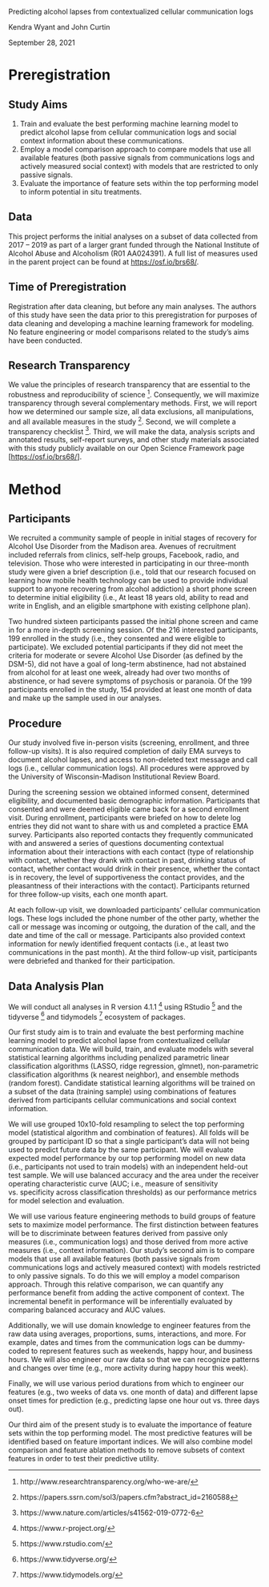Predicting alcohol lapses from contextualized cellular communication logs

Kendra Wyant and John Curtin

September 28, 2021

# Preregistration 
## Study Aims
1. Train and evaluate the best performing machine learning model to predict alcohol lapse from cellular communication logs and social context information about these communications. 
2. Employ a model comparison approach to compare models that use all available features (both passive signals from communications logs and actively measured social context) with models that are restricted to only passive signals.
3. Evaluate the importance of feature sets within the top performing model to inform potential in situ treatments.

## Data
This project performs the initial analyses on a subset of data collected from 2017 – 2019 as part of a larger grant funded through the National Institute of Alcohol Abuse and Alcoholism (R01 AA024391). A full list of measures used in the parent project can be found at <https://osf.io/brs68/>. 

## Time of Preregistration
Registration after data cleaning, but before any main analyses. The authors of this study have seen the data prior to this preregistration for purposes of data cleaning and developing a machine learning framework for modeling. No feature engineering or model comparisons related to the study's aims have been conducted. 

## Research Transparency
We value the principles of research transparency that are essential to the robustness and reproducibility of science [^schonbrodtVoluntaryCommitmentResearch2015]. Consequently, we will maximize transparency through several complementary methods. First, we will report how we determined our sample size, all data exclusions, all manipulations, and all available measures in the study [^simmons21WordSolution2012]. Second, we will complete a transparency checklist [^aczelConsensusbasedTransparencyChecklist2019]. Third, we will make the data, analysis scripts and annotated results, self-report surveys, and other study materials associated with this study publicly available on our Open Science Framework page [<https://osf.io/brs68/>].

# Method

## Participants
We recruited a community sample of people in initial stages of recovery for Alcohol Use Disorder from the Madison area. Avenues of recruitment included referrals from clinics, self-help groups, Facebook, radio, and television. Those who were interested in participating in our three-month study were given a brief description (i.e., told that our research focused on learning how mobile health technology can be used to provide individual support to anyone recovering from alcohol addiction) a short phone screen to determine initial eligibility (i.e., At least 18 years old, ability to read and write in English, and an eligible smartphone with existing cellphone plan).

Two hundred sixteen participants passed the initial phone screen and came in for a more in-depth screening session. Of the 216 interested participants, 199 enrolled in the study (i.e., they consented and were eligible to participate). We excluded potential participants if they did not meet the criteria for moderate or severe Alcohol Use Disorder (as defined by the DSM-5), did not have a goal of long-term abstinence, had not abstained from alcohol for at least one week, already had over two months of abstinence, or had severe symptoms of psychosis or paranoia. Of the 199 participants enrolled in the study, 154 provided at least one month of data and make up the sample used in our analyses. 

## Procedure
Our study involved five in-person visits (screening, enrollment, and three follow-up visits). It is also required completion of daily EMA surveys to document alcohol lapses, and access to non-deleted text message and call logs (i.e., cellular communication logs). All procedures were approved by the University of Wisconsin-Madison Institutional Review Board.

During the screening session we obtained informed consent, determined eligibility, and documented basic demographic information. Participants that consented and were deemed eligible came back for a second enrollment visit. During enrollment, participants were briefed on how to delete log entries they did not want to share with us and completed a practice EMA survey. Participants also reported contacts they frequently communicated with and answered a series of questions documenting contextual information about their interactions with each contact (type of relationship with contact, whether they drank with contact in past, drinking status of contact, whether contact would drink in their presence, whether the contact is in recovery, the level of supportiveness the contact provides, and the pleasantness of their interactions with the contact). Participants returned for three follow-up visits, each one month apart. 

At each follow-up visit, we downloaded participants' cellular communication logs. These logs included the phone number of the other party, whether the call or message was incoming or outgoing, the duration of the call, and the date and time of the call or message. Participants also provided context information for newly identified frequent contacts (i.e., at least two communications in the past month). At the third follow-up visit, participants were debriefed and thanked for their participation. 

## Data Analysis Plan
We will conduct all analyses in R version 4.1.1 [^rcoreteamLanguageEnvironmentStatistical2021] using RStudio [^rstudioteamRStudioIntegratedDevelopment2020] and the tidyverse [^wickhamWelcomeTidyverse2019] and tidymodels  [^kuhnTidymodelsCollectionPackages2020] ecosystem of packages. 

Our first study aim is to train and evaluate the best performing machine learning model to predict alcohol lapse from contextualized cellular communication data. We will build, train, and evaluate models with several statistical learning algorithms including penalized parametric linear classification algorithms (LASSO, ridge regression, glmnet), non-parametric classification algorithms (k nearest neighbor), and ensemble methods (random forest). Candidate statistical learning algorithms will be trained on a subset of the data (training sample) using combinations of features derived from participants cellular communications and social context information.

We will use grouped 10x10-fold resampling to select the top performing model (statistical algorithm and combination of features). All folds will be grouped by participant ID so that a single participant's data will not being used to predict future data by the same participant. We will evaluate expected model performance by our top performing model on new data (i.e., participants not used to train models) with an independent held-out test sample. We will use balanced accuracy and the area under the receiver operating characteristic curve (AUC; i.e., measure of sensitivity vs. specificity across classification thresholds) as our performance metrics for model selection and evaluation. 

We will use various feature engineering methods to build groups of feature sets to maximize model performance. The first distinction between features will be to discriminate between features derived from passive only measures (i.e., communication logs) and those derived from more active measures (i.e., context information). Our study's second aim is to compare models that use all available features (both passive signals from communications logs and actively measured context) with models restricted to only passive signals. To do this we will employ a model comparison approach. Through this relative comparison, we can quantify any performance benefit from adding the active component of context. The incremental benefit in performance will be inferentially evaluated by comparing balanced accuracy and AUC values.

Additionally, we will use domain knowledge to engineer features from the raw data using averages, proportions, sums, interactions, and more. For example, dates and times from the communication logs can be dummy-coded to represent features such as weekends, happy hour, and business hours. We will also engineer our raw data so that we can recognize patterns and changes over time (e.g., more activity during happy hour this week). 

Finally, we will use various period durations from which to engineer our features (e.g., two weeks of data vs. one month of data) and different lapse onset times for prediction (e.g., predicting lapse one hour out vs. three days out).

Our third aim of the present study is to evaluate the importance of feature sets within the top performing model. The most predictive features will be identified based on feature important indices. We will also combine model comparison and feature ablation methods to remove subsets of context features in order to test their predictive utility. 



[^schonbrodtVoluntaryCommitmentResearch2015]: http://www.researchtransparency.org/who-we-are/ 

[^simmons21WordSolution2012]: https://papers.ssrn.com/sol3/papers.cfm?abstract_id=2160588

[^aczelConsensusbasedTransparencyChecklist2019]: https://www.nature.com/articles/s41562-019-0772-6

[^rcoreteamLanguageEnvironmentStatistical2021]: https://www.r-project.org/

[^rstudioteamRStudioIntegratedDevelopment2020]: https://www.rstudio.com/

[^wickhamWelcomeTidyverse2019]: https://www.tidyverse.org/

[^kuhnTidymodelsCollectionPackages2020]: https://www.tidymodels.org/








